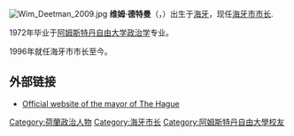 [[File:Wim_Deetman_2009.jpg|thumb]]
'''维姆·德特曼'''（{{lang|en|Willem Joost (Wim) Deetman}}，{{bd|1945年|3月3日|||catIdx=Deetman}}）出生于[[海牙|海牙]]，现任[[海牙|海牙市]][[市长|市长]].

1972年毕业于[[阿姆斯特丹自由大学|阿姆斯特丹自由大学]][[政治学|政治学]]专业。{{cite web
  | title = CV Wim Deetman
  | work = Gemeente Den Haag
  | url = http://www.denhaag.nl/smartsite.html?id=42480
  | accessdate = 2007-01-09
  | archive-date = 2006-05-29
  | archive-url = https://web.archive.org/web/20060529040452/http://www.denhaag.nl/smartsite.html?id=42480
  | dead-url = no
  }}

1996年就任海牙市市长至今。

==外部链接==
*[http://www.denhaag.nl/smartsite.html?id=41822 Official website of the mayor of The Hague] {{Wayback|url=http://www.denhaag.nl/smartsite.html?id=41822 |date=20070311130038 }}

{{Authority control}}
{{Europe-poli-bio-stub}}

{{DEFAULTSORT:Deetman, Wim}}
[[Category:荷蘭政治人物|Category:荷蘭政治人物]]
[[Category:海牙市长|Category:海牙市长]]
[[Category:阿姆斯特丹自由大學校友|Category:阿姆斯特丹自由大學校友]]